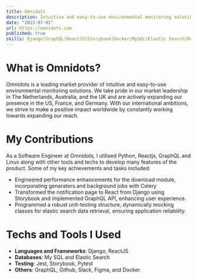 ```yaml
---
title: Omnidots
description: Intuitive and easy-to-use environmental monitoring solutions.
date: "2023-07-01"
url: https://omnidots.com
published: true
skills: Django|GraphQL|ReactJS|Storybook|Docker|MySQL|Elastic Search|Redis
---
```


# What is Omnidots?
Omnidots is a leading market provider of intuitive and easy-to-use environmental monitoring solutions. We take pride in our market leadership in The Netherlands, Australia, and the UK and are actively expanding our presence in the US, France, and Germany. With our international ambitions, we strive to make a positive impact worldwide by constantly working towards expanding our reach.
# My Contributions
As a Software Engineer at Omnidots, I utilised Python, Reactjs, GraphQL and Linux along with other tools and techs to develop many features of the product.
Some of my key achievements and tasks included:

- Engineered performance enhancements for the download module, incorporating generators and background jobs with Celery
- Transformed the notification page to React from Django using Storybook and implemented GraphQL API, enhancing user
experience.
- Programmed a robust unit-testing structure, dynamically mocking classes for elastic search data retrieval, ensuring application
reliability.

# Techs and Tools I Used
- **Languages and Frameworks**: Django, ReactJS
- **Databases**: My SQL and Elastic Search
- **Testing**: Jest, Storybook, Pytest
- **Others**: GraphQL, Github, Slack, Figma, and Docker.